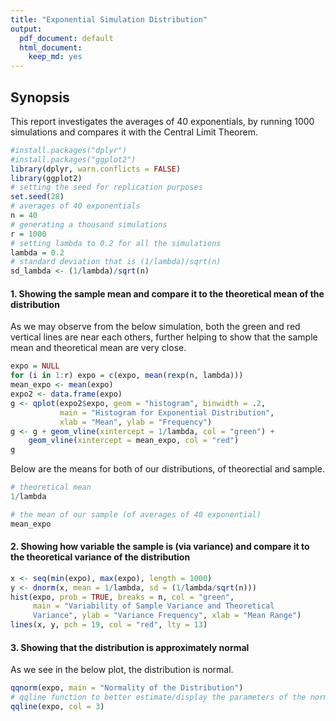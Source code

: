 ```yaml
---
title: "Exponential Simulation Distribution"
output:
  pdf_document: default
  html_document:
    keep_md: yes
---
```


## Synopsis
This report investigates the averages of 40 exponentials, by running 1000 simulations and compares it with the Central Limit Theorem.  
```r
#install.packages("dplyr")
#install.packages("ggplot2")
library(dplyr, warn.conflicts = FALSE)
library(ggplot2)
# setting the seed for replication purposes
set.seed(28)
# averages of 40 exponentials
n = 40
# generating a thousand simulations
r = 1000
# setting lambda to 0.2 for all the simulations
lambda = 0.2
# standard deviation that is (1/lambda)/sqrt(n)
sd_lambda <- (1/lambda)/sqrt(n)
```
#### 1. Showing the sample mean and compare it to the theoretical mean of the distribution   
As we may observe from the below simulation, both the green and red vertical lines are near each others, further helping to show that the sample mean and theoretical mean are very close.  

```r
expo = NULL
for (i in 1:r) expo = c(expo, mean(rexp(n, lambda)))
mean_expo <- mean(expo)
expo2 <- data.frame(expo)
g <- qplot(expo2$expo, geom = "histogram", binwidth = .2, 
           main = "Histogram for Exponential Distribution", 
           xlab = "Mean", ylab = "Frequency")
g <- g + geom_vline(xintercept = 1/lambda, col = "green") +
    geom_vline(xintercept = mean_expo, col = "red")
g
```
Below are the means for both of our distributions, of  theorectial and sample.    
```r
# theoretical mean
1/lambda

# the mean of our sample (of averages of 40 exponential)
mean_expo

```
#### 2. Showing how variable the sample is (via variance) and compare it to the theoretical variance of the distribution  
```r
x <- seq(min(expo), max(expo), length = 1000)
y <- dnorm(x, mean = 1/lambda, sd = (1/lambda/sqrt(n)))
hist(expo, prob = TRUE, breaks = n, col = "green",
     main = "Variability of Sample Variance and Theoretical 
     Variance", ylab = "Variance Frequency", xlab = "Mean Range")
lines(x, y, pch = 19, col = "red", lty = 13)
```
  
#### 3. Showing that the distribution is approximately normal  
As we see in the below plot, the distribution is normal.
```r
qqnorm(expo, main = "Normality of the Distribution")
# qqline function to better estimate/display the parameters of the normal distribution
qqline(expo, col = 3)
```